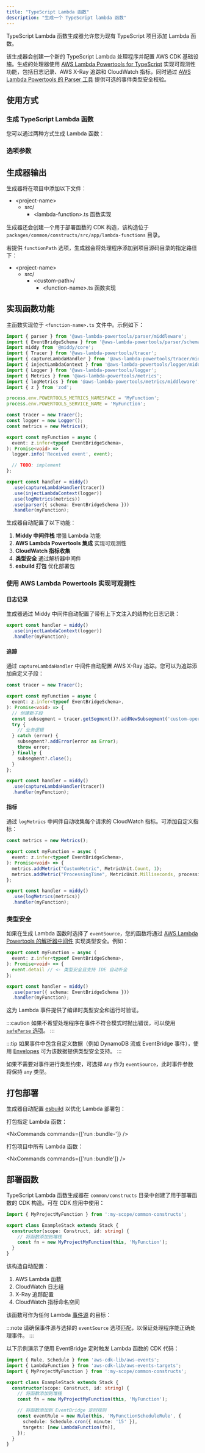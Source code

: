 ```yaml
---
title: "TypeScript Lambda 函数"
description: "生成一个 TypeScript lambda 函数"
---
```





TypeScript Lambda 函数生成器允许您为现有 TypeScript 项目添加 Lambda 函数。

该生成器会创建一个新的 TypeScript Lambda 处理程序并配置 AWS CDK 基础设施。生成的处理器使用 [AWS Lambda Powertools for TypeScript](https://docs.powertools.aws.dev/lambda/typescript/latest/) 实现可观测性功能，包括日志记录、AWS X-Ray 追踪和 CloudWatch 指标，同时通过 [AWS Lambda Powertools 的 Parser 工具](https://docs.powertools.aws.dev/lambda/typescript/latest/utilities/parser/) 提供可选的事件类型安全校验。

## 使用方式

### 生成 TypeScript Lambda 函数

您可以通过两种方式生成 Lambda 函数：

<RunGenerator generator="ts#lambda-function" />

### 选项参数

<GeneratorParameters generator="ts#lambda-function" />

## 生成器输出

生成器将在项目中添加以下文件：

<FileTree>

- \<project-name>
  - src/
    - \<lambda-function>.ts 函数实现

</FileTree>

生成器还会创建一个用于部署函数的 CDK 构造，该构造位于 `packages/common/constructs/src/app/lambda-functions` 目录。

若提供 `functionPath` 选项，生成器会将处理程序添加到项目源码目录的指定路径下：

<FileTree>

- \<project-name>
  - src/
    - \<custom-path>/
      - \<function-name>.ts 函数实现

</FileTree>

## 实现函数功能

主函数实现位于 `<function-name>.ts` 文件中。示例如下：

```typescript
import { parser } from '@aws-lambda-powertools/parser/middleware';
import { EventBridgeSchema } from '@aws-lambda-powertools/parser/schemas';
import middy from '@middy/core';
import { Tracer } from '@aws-lambda-powertools/tracer';
import { captureLambdaHandler } from '@aws-lambda-powertools/tracer/middleware';
import { injectLambdaContext } from '@aws-lambda-powertools/logger/middleware';
import { Logger } from '@aws-lambda-powertools/logger';
import { Metrics } from '@aws-lambda-powertools/metrics';
import { logMetrics } from '@aws-lambda-powertools/metrics/middleware';
import { z } from 'zod';

process.env.POWERTOOLS_METRICS_NAMESPACE = 'MyFunction';
process.env.POWERTOOLS_SERVICE_NAME = 'MyFunction';

const tracer = new Tracer();
const logger = new Logger();
const metrics = new Metrics();

export const myFunction = async (
  event: z.infer<typeof EventBridgeSchema>,
): Promise<void> => {
  logger.info('Received event', event);

  // TODO: implement
};

export const handler = middy()
  .use(captureLambdaHandler(tracer))
  .use(injectLambdaContext(logger))
  .use(logMetrics(metrics))
  .use(parser({ schema: EventBridgeSchema }))
  .handler(myFunction);

```

生成器自动配置了以下功能：

1. **Middy 中间件栈** 增强 Lambda 功能
2. **AWS Lambda Powertools 集成** 实现可观测性
3. **CloudWatch 指标收集**
4. **类型安全** 通过解析器中间件
5. **esbuild 打包** 优化部署包

### 使用 AWS Lambda Powertools 实现可观测性

#### 日志记录

生成器通过 Middy 中间件自动配置了带有上下文注入的结构化日志记录：

```typescript
export const handler = middy()
  .use(injectLambdaContext(logger))
  .handler(myFunction);
```

#### 追踪

通过 `captureLambdaHandler` 中间件自动配置 AWS X-Ray 追踪。您可以为追踪添加自定义子段：

```typescript
const tracer = new Tracer();

export const myFunction = async (
  event: z.infer<typeof EventBridgeSchema>,
): Promise<void> => {
  // 创建新子段
  const subsegment = tracer.getSegment()?.addNewSubsegment('custom-operation');
  try {
    // 业务逻辑
  } catch (error) {
    subsegment?.addError(error as Error);
    throw error;
  } finally {
    subsegment?.close();
  }
};

export const handler = middy()
  .use(captureLambdaHandler(tracer))
  .handler(myFunction);
```

#### 指标

通过 `logMetrics` 中间件自动收集每个请求的 CloudWatch 指标。可添加自定义指标：

```typescript
const metrics = new Metrics();

export const myFunction = async (
  event: z.infer<typeof EventBridgeSchema>,
): Promise<void> => {
  metrics.addMetric("CustomMetric", MetricUnit.Count, 1);
  metrics.addMetric("ProcessingTime", MetricUnit.Milliseconds, processingTime);
};

export const handler = middy()
  .use(logMetrics(metrics))
  .handler(myFunction);
```

### 类型安全

如果在生成 Lambda 函数时选择了 `eventSource`，您的函数将通过 [AWS Lambda Powertools 的解析器中间件](https://docs.powertools.aws.dev/lambda/typescript/latest/utilities/parser/) 实现类型安全。例如：

```typescript {4}
export const myFunction = async (
  event: z.infer<typeof EventBridgeSchema>,
): Promise<void> => {
  event.detail // <- 类型安全且支持 IDE 自动补全
};

export const handler = middy()
  .use(parser({ schema: EventBridgeSchema }))
  .handler(myFunction);
```

这为 Lambda 事件提供了编译时类型安全和运行时验证。

:::caution
如果不希望处理程序在事件不符合模式时抛出错误，可以使用 [`safeParse` 选项](https://docs.powertools.aws.dev/lambda/typescript/latest/utilities/parser/#safe-parsing)。
:::

:::tip
如果事件中包含自定义数据（例如 DynamoDB 流或 EventBridge 事件），使用 [Envelopes](https://docs.powertools.aws.dev/lambda/typescript/latest/utilities/parser/#envelopes) 可为该数据提供类型安全支持。
:::

如果不需要对事件进行类型约束，可选择 `Any` 作为 `eventSource`，此时事件参数将保持 `any` 类型。

## 打包部署

生成器自动配置 [esbuild](https://esbuild.github.io/) 以优化 Lambda 部署包：

打包指定 Lambda 函数：

<NxCommands commands={['run <project-name>:bundle-<function-name>']} />

打包项目中所有 Lambda 函数：

<NxCommands commands={['run <project-name>:bundle']} />

## 部署函数

TypeScript Lambda 函数生成器在 `common/constructs` 目录中创建了用于部署函数的 CDK 构造。可在 CDK 应用中使用：

```typescript {1, 6}
import { MyProjectMyFunction } from ':my-scope/common-constructs';

export class ExampleStack extends Stack {
  constructor(scope: Construct, id: string) {
    // 将函数添加到堆栈
    const fn = new MyProjectMyFunction(this, 'MyFunction');
  }
}
```

该构造自动配置：

1. AWS Lambda 函数
2. CloudWatch 日志组
3. X-Ray 追踪配置
4. CloudWatch 指标命名空间

该函数可作为任何 Lambda [事件源](https://docs.powertools.aws.dev/lambda/typescript/latest/utilities/parser/) 的目标：

:::note
请确保事件源与选择的 `eventSource` 选项匹配，以保证处理程序能正确处理事件。
:::

以下示例演示了使用 EventBridge 定时触发 Lambda 函数的 CDK 代码：

```typescript
import { Rule, Schedule } from 'aws-cdk-lib/aws-events';
import { LambdaFunction } from 'aws-cdk-lib/aws-events-targets';
import { MyProjectMyFunction } from ':my-scope/common-constructs';

export class ExampleStack extends Stack {
  constructor(scope: Construct, id: string) {
    // 将函数添加到堆栈
    const fn = new MyProjectMyFunction(this, 'MyFunction');

    // 将函数添加到 EventBridge 定时规则
    const eventRule = new Rule(this, 'MyFunctionScheduleRule', {
      schedule: Schedule.cron({ minute: '15' }),
      targets: [new LambdaFunction(fn)],
    });
  }
}
```